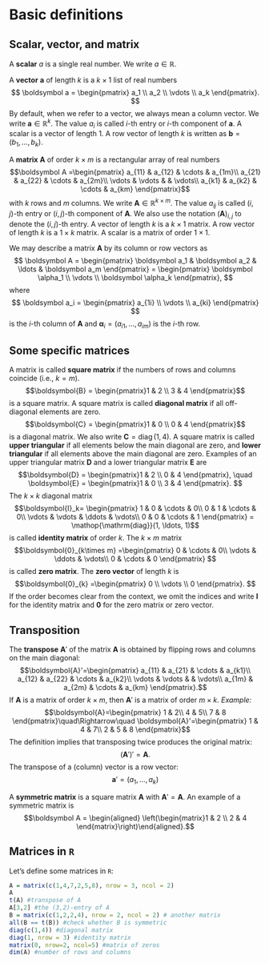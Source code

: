 # Basic definitions

## Scalar, vector, and matrix

A **scalar** $a$ is a single real number. We write $a \in \mathbb R$.

A **vector** $\boldsymbol a$ of length $k$ is a $k \times 1$ list of
real numbers $$
\boldsymbol a = \begin{pmatrix} a_1 \\ a_2 \\ \vdots \\ a_k \end{pmatrix}.
$$ By default, when we refer to a vector, we always mean a column
vector. We write $\boldsymbol a \in \mathbb R^k$. The value $a_i$ is
called $i$-th entry or $i$-th component of $\boldsymbol a$. A scalar is
a vector of length 1. A row vector of length $k$ is written as
$\boldsymbol b = (b_1, \ldots, b_k)$.

A **matrix** $\boldsymbol A$ of order $k \times m$ is a rectangular
array of real numbers $$\boldsymbol A =\begin{pmatrix}
             a_{11} & a_{12} & \cdots & a_{1m}\\
             a_{21} & a_{22} & \cdots & a_{2m}\\
             \vdots & \vdots &       & \vdots\\
             a_{k1} & a_{k2} & \cdots & a_{km}
\end{pmatrix}$$ with $k$ rows and $m$ columns. We write
$\boldsymbol A \in \mathbb R^{k \times m}$. The value $a_{ij}$ is called
$(i,j)$-th entry or $(i,j)$-th component of $\boldsymbol A$. We also use
the notation $(\boldsymbol A)_{i,j}$ to denote the $(i,j)$-th entry. A
vector of length $k$ is a $k \times 1$ matrix. A row vector of length
$k$ is a $1 \times k$ matrix. A scalar is a matrix of order
$1 \times 1$.

We may describe a matrix $\boldsymbol A$ by its column or row vectors as
$$
\boldsymbol A = \begin{pmatrix} \boldsymbol a_1 & \boldsymbol a_2 & \ldots & \boldsymbol a_m \end{pmatrix} 
= \begin{pmatrix} \boldsymbol \alpha_1 \\ \vdots \\ \boldsymbol \alpha_k \end{pmatrix},
$$ where $$
\boldsymbol a_i = \begin{pmatrix} a_{1i} \\ \vdots \\ a_{ki} \end{pmatrix}
$$ is the $i$-th column of $\boldsymbol A$ and
$\boldsymbol \alpha_i = (a_{i1}, \ldots, a_{im})$ is the $i$-th row.

## Some specific matrices

A matrix is called **square matrix** if the numbers of rows and columns
coincide (i.e., $k=m$).
$$\boldsymbol{B} = \begin{pmatrix}1 & 2 \\ 3 & 4 \end{pmatrix}$$ is a
square matrix. A square matrix is called **diagonal matrix** if all
off-diagonal elements are zero.
$$\boldsymbol{C} = \begin{pmatrix}1 & 0 \\ 0 & 4 \end{pmatrix}$$ is a
diagonal matrix. We also write
$\boldsymbol C = \mathop{\mathrm{diag}}(1,4)$. A square matrix is called
**upper triangular** if all elements below the main diagonal are zero,
and **lower triangular** if all elements above the main diagonal are
zero. Examples of an upper triangular matrix $\boldsymbol D$ and a lower
triangular matrix $\boldsymbol E$ are
$$\boldsymbol{D} = \begin{pmatrix}1 & 2 \\ 0 & 4 \end{pmatrix},
\quad
\boldsymbol{E} = \begin{pmatrix}1 & 0 \\ 3 & 4 \end{pmatrix}.
$$ The $k \times k$ diagonal matrix $$\boldsymbol{I}_k=
      \begin{pmatrix}
      1      & 0      & \cdots & 0\\
      0      & 1      & \cdots & 0\\
      \vdots & \vdots & \ddots & \vdots\\
      0      & 0      & \cdots & 1
      \end{pmatrix} = \mathop{\mathrm{diag}}(1, \ldots, 1)$$ is called
**identity matrix** of order $k$. The $k \times m$ matrix
$$\boldsymbol{0}_{k\times m}
       =\begin{pmatrix}
             0      & \cdots & 0\\
            \vdots &  \ddots      & \vdots\\
            0      & \cdots & 0
       \end{pmatrix}
      $$ is called **zero matrix**. The **zero vector** of length $k$ is
$$\boldsymbol{0}_{k}
       =\begin{pmatrix}
             0   \\
            \vdots \\
            0 
       \end{pmatrix}.
      $$ If the order becomes clear from the context, we omit the
indices and write $\boldsymbol I$ for the identity matrix and
$\boldsymbol 0$ for the zero matrix or zero vector.

## Transposition

The **transpose** $\boldsymbol A'$ of the matrix $\boldsymbol A$ is
obtained by flipping rows and columns on the main diagonal:
$$\boldsymbol{A}'=\begin{pmatrix}
    a_{11} & a_{21} & \cdots & a_{k1}\\
    a_{12} & a_{22} & \cdots & a_{k2}\\
    \vdots & \vdots &       & \vdots\\
    a_{1m} & a_{2m} & \cdots & a_{km}
\end{pmatrix}.$$ If $\boldsymbol A$ is a matrix of order $k\times m$,
then $\boldsymbol A'$ is a matrix of order $m \times k$. *Example:*
$$\boldsymbol{A}=\begin{pmatrix}
        1 & 2\\
        4 & 5\\
        7 & 8
\end{pmatrix}\quad\Rightarrow\quad
\boldsymbol{A}'=\begin{pmatrix}
        1 & 4 & 7\\
        2 & 5 & 8
\end{pmatrix}$$ The definition implies that transposing twice produces
the original matrix: $$
(\boldsymbol A')' = \boldsymbol A.
$$ The transpose of a (column) vector is a row vector: $$
\boldsymbol a' = (a_1, \ldots, a_k)
$$

A **symmetric matrix** is a square matrix $\boldsymbol A$ with
$\boldsymbol{A}'=\boldsymbol{A}$. An example of a symmetric matrix is
$$\boldsymbol A = \begin{aligned}         \left(\begin{matrix}1 & 2 \\ 2 & 4 \end{matrix}\right)\end{aligned}.$$

## Matrices in `R`

Let's define some matrices in `R`:

```r
A = matrix(c(1,4,7,2,5,8), nrow = 3, ncol = 2)
A
t(A) #transpose of A
A[3,2] #the (3,2)-entry of A
B = matrix(c(1,2,2,4), nrow = 2, ncol = 2) # another matrix
all(B == t(B)) #check whether B is symmetric
diag(c(1,4)) #diagonal matrix
diag(1, nrow = 3) #identity matrix
matrix(0, nrow=2, ncol=5) #matrix of zeros
dim(A) #number of rows and columns
```

